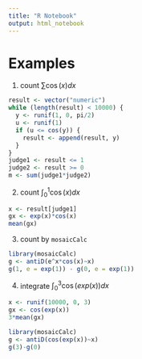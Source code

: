 ```yaml
---
title: "R Notebook"
output: html_notebook
---
```


# Examples

1. count $\sum\cos(x)dx$
```r
result <- vector("numeric")
while (length(result) < 10000) {
  y <- runif(1, 0, pi/2)
  u <- runif(1)
  if (u <= cos(y)) {
    result <- append(result, y)
  }
}
judge1 <- result <= 1
judge2 <- result >= 0
m <- sum(judge1*judge2)
```

2. count $\int_0^1\cos(x)dx$
```r
x <- result[judge1]
gx <- exp(x)*cos(x)
mean(gx)
```

3. count by `mosaicCalc`
```r
library(mosaicCalc)
g <- antiD(e^x*cos(x)~x)
g(1, e = exp(1)) - g(0, e = exp(1))
```

4. integrate $\int_0^3\cos(exp(x))dx$
```r
x <- runif(10000, 0, 3)
gx <- cos(exp(x))
3*mean(gx)

library(mosaicCalc)
g <- antiD(cos(exp(x))~x)
g(3)-g(0)
```




